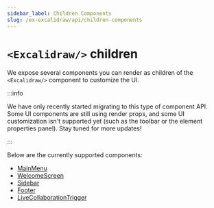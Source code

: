 ```yaml
---
sidebar_label: Children Components
slug: /ex-excalidraw/api/children-components
---
```


# `<Excalidraw/>` children

We expose several components you can render as children of the `<Excalidraw/>` component to customize the UI.

:::info

We have only recently started migrating to this type of component API. Some UI components are still using render props, and some UI customization isn't supported yet (such as the toolbar or the element properties panel). Stay tuned for more updates!

:::

Below are the currently supported components:

- [MainMenu](/docs/ex-excalidraw/api/children-components/main-menu)
- [WelcomeScreen](/docs/ex-excalidraw/api/children-components/welcome-screen)
- [Sidebar](/docs/ex-excalidraw/api/children-components/sidebar)
- [Footer](/docs/ex-excalidraw/api/children-components/footer)
- [LiveCollaborationTrigger](/docs/ex-excalidraw/api/children-components/live-collaboration-trigger)
